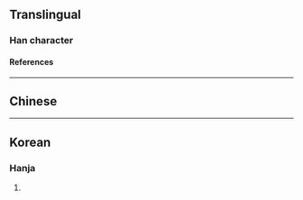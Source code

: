 {{character info/new}}
==Translingual==

===Han character===
{{Han char|rn=72|rad=日|as=21|sn=25|four=67027|canj=ASEI|ids=⿰日屬}}

====References====
{{Han ref|kx=0501.510|dkj=14274|dj=0872.270|hdz=21543.080|uh=66EF}}

----

==Chinese==
{{zh-see|燭|v}}

----

==Korean==

===Hanja===
{{ko-hanja|hangeul=촉|eumhun=|rv=chok|mr=ch'ok|y=chok}}

# {{defn|lang=ko|sort=日21}}